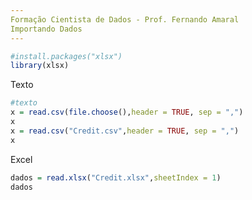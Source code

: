---
Formação Cientista de Dados - Prof. Fernando Amaral
Importando Dados
---
```{r}
#install.packages("xlsx")
library(xlsx)
```
Texto
```{r}
#texto
x = read.csv(file.choose(),header = TRUE, sep = ",")
x
x = read.csv("Credit.csv",header = TRUE, sep = ",")
x
```
Excel
```{r}
dados = read.xlsx("Credit.xlsx",sheetIndex = 1)
dados
```
